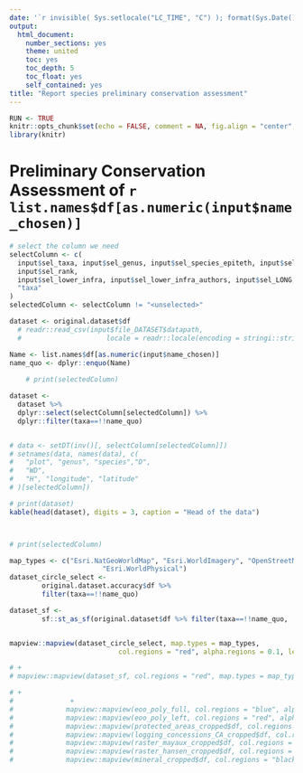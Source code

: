```yaml
---
date: '`r invisible( Sys.setlocale("LC_TIME", "C") ); format(Sys.Date(), "%B %d, %Y")`'
output:
  html_document:
    number_sections: yes
    theme: united
    toc: yes
    toc_depth: 5
    toc_float: yes
    self_contained: yes
title: "Report species preliminary conservation assessment"
---
```


```r
RUN <- TRUE
knitr::opts_chunk$set(echo = FALSE, comment = NA, fig.align = "center", include = RUN)
library(knitr)
```



# Preliminary Conservation Assessment of `r list.names$df[as.numeric(input$name_chosen)]`

```r
# select the column we need
selectColumn <- c(
  input$sel_taxa, input$sel_genus, input$sel_species_epiteth, input$sel_authors,
  input$sel_rank, 
  input$sel_lower_infra, input$sel_lower_infra_authors, input$sel_LONG,
  "taxa"
)
selectedColumn <- selectColumn != "<unselected>"

dataset <- original.dataset$df
  # readr::read_csv(input$file_DATASET$datapath,
  #                     locale = readr::locale(encoding = stringi::stri_enc_get()))

Name <- list.names$df[as.numeric(input$name_chosen)]
name_quo <- dplyr::enquo(Name)
    
    # print(selectedColumn)

dataset <-
  dataset %>%
  dplyr::select(selectColumn[selectedColumn]) %>%
  dplyr::filter(taxa==!!name_quo)


# data <- setDT(inv()[, selectColumn[selectedColumn]])
# setnames(data, names(data), c(
#   "plot", "genus", "species","D",
#   "WD", 
#   "H", "longitude", "latitude"
# )[selectedColumn])

# print(dataset)
kable(head(dataset), digits = 3, caption = "Head of the data")



# print(selectedColumn)
```

```r
map_types <- c("Esri.NatGeoWorldMap", "Esri.WorldImagery", "OpenStreetMap.DE",
                       "Esri.WorldPhysical")
dataset_circle_select <-
        original.dataset.accuracy$df %>%
        filter(taxa==!!name_quo)

dataset_sf <-
        sf::st_as_sf(original.dataset$df %>% filter(taxa==!!name_quo, !is.na(!!rlang::sym(input$sel_LAT)),!is.na(!!rlang::sym(input$sel_LONG))), coords = c(input$sel_LONG, input$sel_LAT), crs = 4326)


mapview::mapview(dataset_circle_select, map.types = map_types,
                           col.regions = "red", alpha.regions = 0.1, legend =FALSE, viewer.suppress=F)

# +
# mapview::mapview(dataset_sf, col.regions = "red", map.types = map_types, legend =FALSE, viewer.suppress=T)

# +
#              +
#             mapview::mapview(eoo_poly_full, col.regions = "blue", alpha.regions = 0.05, map.types = map_types, legend =FALSE, viewer.suppress=T) +
#             mapview::mapview(eoo_poly_left, col.regions = "red", alpha.regions = 0.1, map.types = map_types, legend =FALSE, viewer.suppress=T) +
#             mapview::mapview(protected_areas_cropped$df, col.regions = "green", alpha.regions = 0.3, map.types = map_types, legend = TRUE, layer.name = "Protected areas", viewer.suppress=T) +
#             mapview::mapview(logging_concessions_CA_cropped$df, col.regions = "blueviolet", lwd=2, alpha.regions = 0.2, map.types = map_types, legend = TRUE, layer.name = "Logging concessions", viewer.suppress=T) +
#             mapview::mapview(raster_mayaux_cropped$df, col.regions = "red", alpha.regions = alpha_raster_mayaux$df, map.types = map_types, legend =FALSE, layer.name = "mayaux human dominated land cover", viewer.suppress=T)  +
#             mapview::mapview(raster_hansen_cropped$df, col.regions = "purple", alpha.regions = alpha_raster_deforest$df, map.types = map_types, legend =FALSE, layer.name = "proportion of forest cover loss", viewer.suppress=T)  +
#             mapview::mapview(mineral_cropped$df, col.regions = "black", alpha.regions = 0.3, map.types = map_types, legend = TRUE, layer.name = "mineral deposit", viewer.suppress=T)# pal(100), at = seq(0, 1, 0.1)

```

